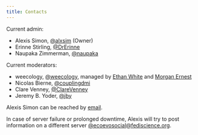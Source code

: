 ```yaml
---
title: Contacts
---
```


Current admin:

* Alexis Simon, [@alxsim](https://ecoevo.social/@alxsim) (Owner)
* Erinne Stirling, [@DrErinne](https://ecoevo.social/@DrErinne)
* Naupaka Zimmerman, [@naupaka](https://ecoevo.social/@naupaka)

Current moderators:

* weecology, [@weecology](https://ecoevo.social/@weecology),
	managed by [Ethan White](https://hachyderm.io/@ethanwhite) and [Morgan Ernest](https://mastodon.social/@skmorgane)
* Nicolas Bierne, [@couplingdmi](https://ecoevo.social/@couplingdmi)
* Clare Venney, [@ClareVenney](https://ecoevo.social/@ClareVenney)
* Jeremy B. Yoder, [@jby](https://ecoevo.social/@jby)

Alexis Simon can be reached by [email](mailto:ecoevo.social@gmail.com).

In case of server failure or prolonged downtime,
Alexis will try to post information on a different server [@ecoevosocial@fediscience.org](https://fediscience.org/@ecoevosocial).
